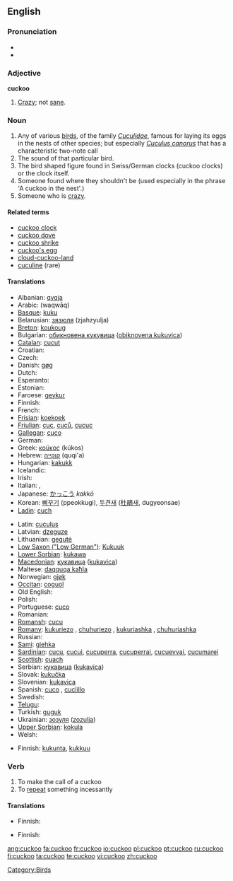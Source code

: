 {{wikipedia}}
==English==

===Pronunciation===
* {{IPA|/'kʊkuː/}}
* {{audio|en-us-cuckoo.ogg|Audio (US)}}

===Adjective===
'''cuckoo'''

# [[crazy|Crazy]]; not [[sane]].

===Noun===
{{en-noun}}

# Any of various [[bird]]s, of the family ''[[Cuculidae]]'', famous for laying its eggs in the nests of other species; but especially ''[[Cuculus canorus]]'' that has a characteristic two-note call
# The sound of that particular bird.
# The bird shaped figure found in Swiss/German clocks (cuckoo clocks) or the clock itself.
# Someone found where they shouldn't be (used especially in the phrase 'A cuckoo in the nest'.)
# Someone who is [[crazy]].

====Related terms====
* [[cuckoo clock]]
* [[cuckoo dove]]
* [[cuckoo shrike]]
* [[cuckoo's egg]]
* [[cloud-cuckoo-land]]
* [[cuculine]] (rare)

====Translations====
{{trans-top|the bird}}
* Albanian: [[qyqja]]
* Arabic: {{Arab|[[وقواق]]}} (waqwāq)
* [[Basque]]: [[kuku]]
* Belarusian: [[зязюля]] (zjahzyulja)
* [[Breton]]: [[koukoug]]
* Bulgarian: [[обикновена кукувица]] ([[obiknovena kukuvica]])
* [[Catalan]]: [[cucut]]
* Croatian: {{t-|hr|kukavica}}
* Czech: {{t-|cs|kukačka|f}}
* Danish: [[gøg]]
* Dutch: {{t+|nl|koekoek|m}}
* Esperanto: {{t-|eo|kukolo|xs=Esperanto}}
* Estonian: {{t+|et|kägu}}
* Faroese: [[geykur]]
* Finnish: {{t+|fi|käki}}
* French: {{t+|fr|coucou|m}}
* [[Frisian]]: [[koekoek]]
* [[Friulian]]: [[cuc]], [[cuců]], [[cucuc]]
* [[Gallegan]]: [[cuco]]
* German: {{t+|de|Kuckuck|m}}
* Greek: [[κοϋκος]] (kúkos) {{m}}
* Hebrew: [[קוקייה]] (quqi'a) {{f}}
* Hungarian: [[kakukk]]
* Icelandic: {{t+|is|gaukur}}
* Irish: {{t-|ga|cuach|xs=Irish}}
* Italian: {{t+|it|cuculo|m}}, {{t+|it|cucù|m}}
* Japanese: [[かっこう]] ''kakkō''
* Korean: [[뻐꾸기]] (ppeokkugi), [[두견새]] ([[杜鵑]]새, dugyeonsae)
* [[Ladin]]: [[cuch]]
{{trans-mid}}
* Latin: [[cuculus]] {{m}}
* Latvian: [[dzeguze]]
* Lithuanian: [[gegutė]]
* [[Low Saxon ("Low German")]]: [[Kukuuk]] {{m}}
* [[Lower Sorbian]]: [[kukawa]]
* [[Macedonian]]: [[кукавица]] ([[kukavica]])
* Maltese: [[daqquqa kaħla]]
* Norwegian: [[gjøk]]
* [[Occitan]]: [[coguol]]
* Old English: {{t-|ang|geac|m|alt=ġēac|xs=Old English}}
* Polish: {{t-|pl|kukułka|f}}
* Portuguese: [[cuco]]
* Romanian: {{t+|ro|cuc}}
* [[Romansh]]: [[cucu]]
* [[Romany]]: [[kukuriezo]] {{m}}, [[chuhuriezo]] {{m}}, [[kukuriashka]] {{f}}, [[chuhuriashka]] {{f}}
* Russian: {{t+|ru|кукушка|tr=kukuška|sc=Cyrl}}
* [[Sami]]: [[giehka]]
* [[Sardinian]]: [[cucu]], [[cucui]], [[cucuperra]], [[cucuperrai]], [[cucuevvai]], [[cucumarei]]
* [[Scottish]]: [[cuach]]
* Serbian: [[кукавица]] ([[kukavica]])
* Slovak: [[kukučka]]
* Slovenian: [[kukavica]]
* Spanish: [[cuco]] {{m}}, [[cuclillo]] {{m}}
* Swedish: {{t+|sv|gök}}
* [[Telugu]]: {{t|te|కోకిల|sc=Telu}}
* Turkish: [[guguk]]
* Ukrainian: [[зозуля]] ([[zozulja]])
* [[Upper Sorbian]]: [[kokula]]
* Welsh: {{t-|cy|cog|xs=Welsh}}
{{trans-bottom}}

{{trans-top|the sound}}
* Finnish: [[kukunta]], [[kukkuu]]
{{trans-mid}}
{{trans-bottom}}

{{trans-top|someone crazy}}
{{trans-bottom}}

===Verb===
{{en-verb}}

# To make the call of a cuckoo
# To [[repeat]] something incessantly

====Translations====
{{trans-top|to make the call of a cuckoo}}
* Finnish: {{t+|fi|kukkua}}
{{trans-mid}}
{{trans-bottom}}

{{trans-top|to repeat something incessantly}}
* Finnish: {{t-|fi|hokea}}
{{trans-mid}}
{{trans-bottom}}

[[Category:Birds]]

[[ang:cuckoo]]
[[fa:cuckoo]]
[[fr:cuckoo]]
[[io:cuckoo]]
[[pl:cuckoo]]
[[pt:cuckoo]]
[[ru:cuckoo]]
[[fi:cuckoo]]
[[ta:cuckoo]]
[[te:cuckoo]]
[[vi:cuckoo]]
[[zh:cuckoo]]